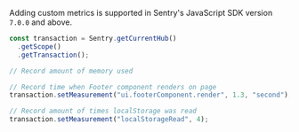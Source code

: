 Adding custom metrics is supported in Sentry's JavaScript SDK version `7.0.0` and above.

```javascript
const transaction = Sentry.getCurrentHub()
  .getScope()
  .getTransaction();

// Record amount of memory used

// Record time when Footer component renders on page
transaction.setMeasurement("ui.footerComponent.render", 1.3, "second");

// Record amount of times localStorage was read
transaction.setMeasurement("localStorageRead", 4);
```
